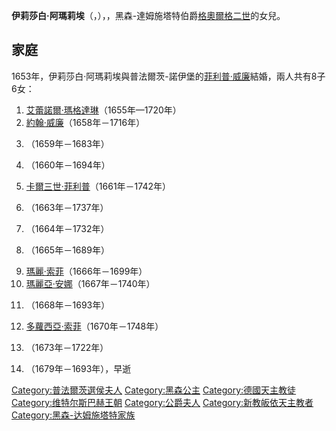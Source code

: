{{Multiple issues|
{{Expand language|1=en|time=2021-01-27T01:34:32+00:00}}
{{Unreferenced|time=2021-01-27T01:34:32+00:00}}
}}
{{Infobox noble
| name        = 伊莉莎白·阿瑪莉埃
| image       = Elisabeth Amalia Magdalena im Jahr 1705.jpg
| succession  = 普法爾茨選侯夫人
| reign       = 1685年 — 1690年
| birth_date  = {{Birth date|1635|3|20|df=y}}
| birth_place = [[吉森|基森]]
| death_date  = {{Death date and age|1709|8|4|1635|3|20|df=y}}
| death_place = [[多瑙河畔诺伊堡|諾伊堡]]
| noble family= [[黑森王朝|黑森王朝]]
| father      = [[黑森-達姆施塔特伯爵格奧爾格二世|黑森-達姆施塔特伯爵格奧爾格二世]]
| mother      = [[薩克森的索菲·艾蕾諾爾|薩克森的索菲·艾蕾諾爾]]
| religion    = [[羅馬天主教|羅馬天主教]]
}}
'''伊莉莎白·阿瑪莉埃'''（{{lang-de|Elisabeth Amalie}}，{{bd|1635年|3月20日|1709年|8月4日}}），{{le|普法爾茨選侯夫人|Electress of the Palatinate}}，黑森-達姆施塔特伯爵[[格奧爾格二世_(黑森-達姆施塔特)|格奧爾格二世]]的女兒。

== 家庭 ==
1653年，伊莉莎白·阿瑪莉埃與普法爾茨-諾伊堡的[[菲利普·威廉_(普法爾茨選侯)|菲利普·威廉]]結婚，兩人共有8子6女：
# [[普法爾茨-諾伊堡的艾蕾諾爾·瑪格達琳|艾蕾諾爾·瑪格達琳]]（1655年—1720年）
# [[約翰·威廉_(普法爾茨選侯)|約翰·威廉]]（1658年－1716年）
# {{le|沃夫岡·格奧爾格·腓特烈|Wolfgang George Frederick von Pfalz-Neuburg}}（1659年－1683年）
# {{le|路德維希·安東 (普法爾茨-諾伊堡)|Ludwig Anton von Pfalz-Neuburg|路德維希·安東}}（1660年－1694年）
# [[卡爾三世·菲利普|卡爾三世·菲利普]]（1661年－1742年）
# {{le|亞歷山大·西吉斯蒙德|Alexander Sigismund von der Pfalz-Neuburg}}（1663年－1737年）
# {{le|法蘭茲·路德維希 (普法爾茨-諾伊堡)|Francis Louis of Palatinate-Neuburg|法蘭茲·路德維希}}（1664年－1732年）
# {{le|腓特烈·威廉 (普法爾茨-諾伊堡)|Frederick Wilhelm von Pfalz-Neuburg|腓特烈·威廉}}（1665年－1689年）
# [[普法爾茨-諾伊堡的瑪麗·索菲|瑪麗·索菲]]（1666年－1699年）
# [[诺伊堡的玛丽亚·安娜|瑪麗亞·安娜]]（1667年－1740年）
# {{le|菲利普·威廉·奧古斯特|Philip William August, Count Palatine of Neuburg}}（1668年－1693年）
# [[多蘿西亞·索菲_(普法爾茨-諾伊堡)|多蘿西亞·索菲]]（1670年－1748年）
# {{le|海德薇希·伊莉莎白|Countess Palatine Hedwig Elisabeth of Neuburg}}（1673年－1722年）
# {{le|利奧波丁·艾蕾諾爾|Countess Palatine Leopoldine Eleonora of Neuburg}}（1679年－1693年），早逝

[[Category:普法爾茨選侯夫人|Category:普法爾茨選侯夫人]]
[[Category:黑森公主|Category:黑森公主]]
[[Category:德國天主教徒|Category:德國天主教徒]]
[[Category:维特尔斯巴赫王朝|Category:维特尔斯巴赫王朝]]
[[Category:公爵夫人|Category:公爵夫人]]
[[Category:新教皈依天主教者|Category:新教皈依天主教者]]
[[Category:黑森-达姆施塔特家族|Category:黑森-达姆施塔特家族]]